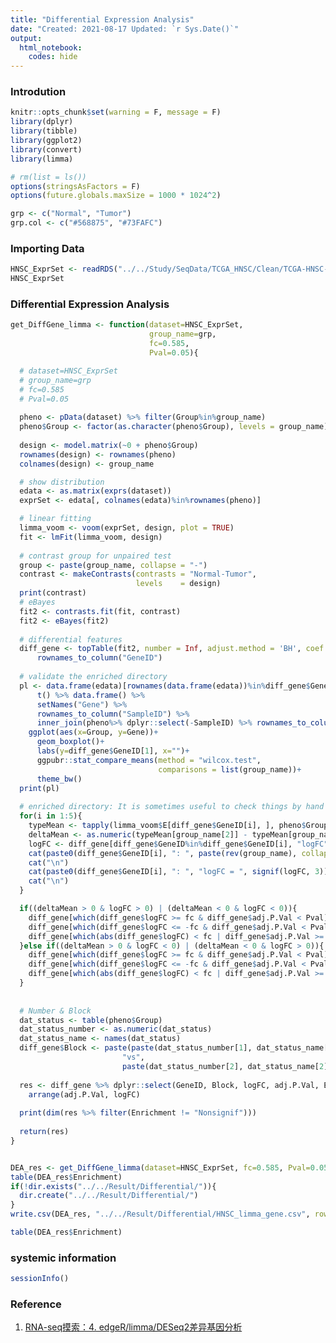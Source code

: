 ```yaml
---
title: "Differential Expression Analysis"
date: "Created: 2021-08-17 Updated: `r Sys.Date()`"
output: 
  html_notebook:
    codes: hide
---
```


### Introdution
```r
knitr::opts_chunk$set(warning = F, message = F)
library(dplyr)
library(tibble)
library(ggplot2)
library(convert)
library(limma)

# rm(list = ls())
options(stringsAsFactors = F)
options(future.globals.maxSize = 1000 * 1024^2)

grp <- c("Normal", "Tumor")
grp.col <- c("#568875", "#73FAFC")
```


### Importing Data 
```r
HNSC_ExprSet <- readRDS("../../Study/SeqData/TCGA_HNSC/Clean/TCGA-HNSC-post_mRNA_ExprSet.RDS")
HNSC_ExprSet
```


### Differential Expression Analysis
```r
get_DiffGene_limma <- function(dataset=HNSC_ExprSet,
                               group_name=grp,
                               fc=0.585,
                               Pval=0.05){

  # dataset=HNSC_ExprSet
  # group_name=grp
  # fc=0.585
  # Pval=0.05
  
  pheno <- pData(dataset) %>% filter(Group%in%group_name)
  pheno$Group <- factor(as.character(pheno$Group), levels = group_name)
  
  design <- model.matrix(~0 + pheno$Group)
  rownames(design) <- rownames(pheno)
  colnames(design) <- group_name

  # show distribution
  edata <- as.matrix(exprs(dataset))
  exprSet <- edata[, colnames(edata)%in%rownames(pheno)]  

  # linear fitting 
  limma_voom <- voom(exprSet, design, plot = TRUE)
  fit <- lmFit(limma_voom, design)
  
  # contrast group for unpaired test  
  group <- paste(group_name, collapse = "-")
  contrast <- makeContrasts(contrasts = "Normal-Tumor",
                            levels    = design) 
  print(contrast)
  # eBayes
  fit2 <- contrasts.fit(fit, contrast)
  fit2 <- eBayes(fit2)
    
  # differential features
  diff_gene <- topTable(fit2, number = Inf, adjust.method = 'BH', coef = 1) %>%
      rownames_to_column("GeneID") 
    
  # validate the enriched directory
  pl <- data.frame(edata)[rownames(data.frame(edata))%in%diff_gene$GeneID[1], , F] %>% 
      t() %>% data.frame() %>%
      setNames("Gene") %>%
      rownames_to_column("SampleID") %>%
      inner_join(pheno%>% dplyr::select(-SampleID) %>% rownames_to_column("SampleID"), by = "SampleID") %>%
    ggplot(aes(x=Group, y=Gene))+
      geom_boxplot()+
      labs(y=diff_gene$GeneID[1], x="")+
      ggpubr::stat_compare_means(method = "wilcox.test",
                                 comparisons = list(group_name))+
      theme_bw()
  print(pl)
  
  # enriched directory: It is sometimes useful to check things by hand to make sure you have the right interpretation.
  for(i in 1:5){
    typeMean <- tapply(limma_voom$E[diff_gene$GeneID[i], ], pheno$Group, mean)
    deltaMean <- as.numeric(typeMean[group_name[2]] - typeMean[group_name[1]])
    logFC <- diff_gene[diff_gene$GeneID%in%diff_gene$GeneID[i], "logFC"]
    cat(paste0(diff_gene$GeneID[i], ": ", paste(rev(group_name), collapse = "-"), " = ", signif(deltaMean, 3)))
    cat("\n")
    cat(paste0(diff_gene$GeneID[i], ": ", "logFC = ", signif(logFC, 3))) 
    cat("\n")
  }

  if((deltaMean > 0 & logFC > 0) | (deltaMean < 0 & logFC < 0)){
    diff_gene[which(diff_gene$logFC >= fc & diff_gene$adj.P.Val < Pval), "Enrichment"] <- group_name[2]
    diff_gene[which(diff_gene$logFC <= -fc & diff_gene$adj.P.Val < Pval), "Enrichment"] <- group_name[1]
    diff_gene[which(abs(diff_gene$logFC) < fc | diff_gene$adj.P.Val >= Pval), "Enrichment"] <- "Nonsignif"     
  }else if((deltaMean > 0 & logFC < 0) | (deltaMean < 0 & logFC > 0)){
    diff_gene[which(diff_gene$logFC >= fc & diff_gene$adj.P.Val < Pval), "Enrichment"] <- group_name[1]
    diff_gene[which(diff_gene$logFC <= -fc & diff_gene$adj.P.Val < Pval), "Enrichment"] <- group_name[2]
    diff_gene[which(abs(diff_gene$logFC) < fc | diff_gene$adj.P.Val >= Pval), "Enrichment"] <- "Nonsignif"     
  }
   
  
  # Number & Block
  dat_status <- table(pheno$Group)
  dat_status_number <- as.numeric(dat_status)
  dat_status_name <- names(dat_status)
  diff_gene$Block <- paste(paste(dat_status_number[1], dat_status_name[1], sep = "_"),
                         "vs",
                         paste(dat_status_number[2], dat_status_name[2], sep = "_"))
  
  res <- diff_gene %>% dplyr::select(GeneID, Block, logFC, adj.P.Val, Enrichment, everything()) %>%
    arrange(adj.P.Val, logFC) 
  
  print(dim(res %>% filter(Enrichment != "Nonsignif")))
  
  return(res)
}


DEA_res <- get_DiffGene_limma(dataset=HNSC_ExprSet, fc=0.585, Pval=0.05)
table(DEA_res$Enrichment)
if(!dir.exists("../../Result/Differential/")){
  dir.create("../../Result/Differential/")
}
write.csv(DEA_res, "../../Result/Differential/HNSC_limma_gene.csv", row.names = F)

table(DEA_res$Enrichment)
```


### systemic information
```r
sessionInfo()
```


### Reference

1. [RNA-seq摸索：4. edgeR/limma/DESeq2差异基因分析](https://www.jianshu.com/p/bdf2b72b8761)

